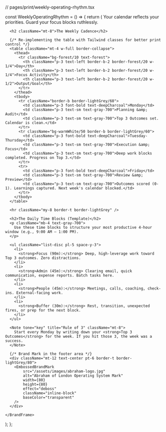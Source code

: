 // pages/print/weekly-operating-rhythm.tsx


const WeeklyOperatingRhythm = () => {
  return (
    <BrandFrame
      title="Weekly Operating Rhythm & Daily Blocks"
      subtitle="A template for high-leverage allocation of time and focus across the week."
      pageSize="A4"
    >
      <PullLine subtle>Your calendar reflects your priorities. Guard your focus blocks ruthlessly.</PullLine>

      <h2 className="mt-8">The Weekly Cadence</h2>

      {/* Re-implementing the table with Tailwind classes for better print control */}
      <table className="mt-4 w-full border-collapse">
        <thead>
          <tr className="bg-forest/10 text-forest">
            <th className="p-3 text-left border-b-2 border-forest/20 w-1/4">Day</th>
            <th className="p-3 text-left border-b-2 border-forest/20 w-1/4">Focus Activity</th>
            <th className="p-3 text-left border-b-2 border-forest/20 w-1/2">Output/Goal</th>
          </tr>
        </thead>
        <tbody>
          <tr className="border-b border-lightGrey/60">
            <td className="p-3 font-bold text-deepCharcoal">Monday</td>
            <td className="p-3 text-sm text-gray-700">Planning &amp; Audit</td>
            <td className="p-3 text-sm text-gray-700">Top 3 Outcomes set. Calendar is clean.</td>
          </tr>
          <tr className="bg-warmWhite/50 border-b border-lightGrey/60">
            <td className="p-3 font-bold text-deepCharcoal">Tuesday-Thursday</td>
            <td className="p-3 text-sm text-gray-700">Execution &amp; Focus</td>
            <td className="p-3 text-sm text-gray-700">Deep work blocks completed. Progress on Top 3.</td>
          </tr>
          <tr>
            <td className="p-3 font-bold text-deepCharcoal">Friday</td>
            <td className="p-3 text-sm text-gray-700">Review &amp; Preview</td>
            <td className="p-3 text-sm text-gray-700">Outcomes scored (0-1). Learnings captured. Next week's calendar blocked.</td>
          </tr>
        </tbody>
      </table>

      <hr className="my-8 border-t border-lightGrey" />

      <h2>The Daily Time Blocks (Template)</h2>
      <p className="mb-4 text-gray-700">
        Use these time blocks to structure your most productive 4-hour window (e.g., 9:00 AM — 1:00 PM).
      </p>

      <ul className="list-disc pl-5 space-y-3">
        <li>
          <strong>Focus (90m):</strong> Deep, high-leverage work toward Top 3 outcomes. Zero distractions.
        </li>
        <li>
          <strong>Admin (45m):</strong> Clearing email, quick communication, expense reports. Batch tasks here.
        </li>
        <li>
          <strong>People (45m):</strong> Meetings, calls, coaching, check-ins. External-facing work.
        </li>
        <li>
          <strong>Buffer (30m):</strong> Rest, transition, unexpected fires, or prep for the next block.
        </li>
      </ul>

      <Note tone="key" title="Rule of 3" className="mt-8">
        Start every Monday by writing down your <strong>Top 3 Outcomes</strong> for the week. If you hit those 3, the week was a success.
      </Note>
      
      {/* Brand Mark in the footer area */}
      <div className="mt-12 text-center pt-6 border-t border-lightGrey/80">
        <EmbossedBrandMark
            src="/assets/images/abraham-logo.jpg"
            alt="Abraham of London Operating System Mark"
            width={80}
            height={80}
            effect="deboss"
            className="inline-block"
            baseColor="transparent"
        />
      </div>

    </BrandFrame>
  );
};
